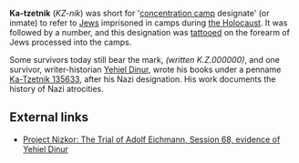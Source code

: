 '''Ka-tzetnik''' (''KZ-nik'') was short for '[[concentration camp]] designate' (or inmate) to refer to [[Jew]]s imprisoned in camps during [[the Holocaust]]. It was followed by a number, and this designation was [[tattoo]]ed on the forearm of Jews processed into the camps.

Some survivors today still bear the mark, ''(written K.Z.000000)'', and one survivor, writer-historian [[Yehiel Dinur]], wrote his books under a penname [[Ka-Tzetnik 135633]], after his Nazi designation. His work documents the history of Nazi atrocities.

== External links ==
* [http://www.nizkor.org/hweb/people/e/eichmann-adolf/transcripts/Sessions/Session-068-01.html Project Nizkor: The Trial of Adolf Eichmann, Session 68, evidence of Yehiel Dinur]